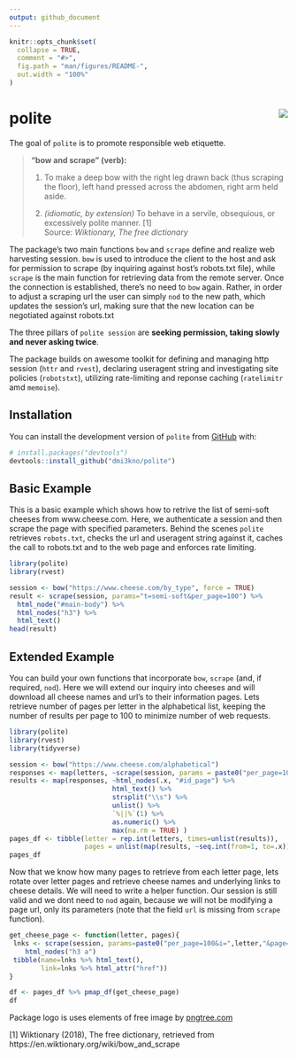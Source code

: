 ```yaml
---
output: github_document
---
```


<!-- README.md is generated from README.Rmd. Please edit that file -->

```r
knitr::opts_chunk$set(
  collapse = TRUE,
  comment = "#>",
  fig.path = "man/figures/README-",
  out.width = "100%"
)
```
# polite <img src="man/figures/logo.png" align="right" />

The goal of `polite` is to promote responsible web etiquette. 

> __"bow and scrape" (verb):__ 
>
> 1) To make a deep bow with the right leg drawn back (thus scraping the floor), left hand pressed across the abdomen, right arm held aside.
>
> 2) _(idiomatic, by extension)_ To behave in a servile, obsequious, or excessively polite manner. [1]                   
>                                             Source: _Wiktionary, The free dictionary_
>

The package's two main functions `bow` and `scrape` define and realize web harvesting session. `bow` is used to introduce the client to the host and ask for permission to scrape (by inquiring against host's robots.txt file), while `scrape` is the main function for retrieving data from the remote server. Once the connection is established, there's no need to `bow` again. Rather, in order to adjust a scraping url the user can simply `nod` to the new path, which updates the session's url, making sure that the new location can be negotiated against robots.txt

The three pillars of `polite session` are **seeking permission, taking slowly and never asking twice**.

The package builds on awesome toolkit for defining and managing http session (`httr` and `rvest`), declaring useragent string and investigating site policies (`robotstxt`), utilizing rate-limiting and reponse caching (`ratelimitr` amd `memoise`).

## Installation

You can install the  development version of `polite` from [GitHub](https://github.com/) with:

``` r
# install.packages("devtools")
devtools::install_github("dmi3kno/polite")
```

## Basic Example


This is a basic example which shows how to retrive the list of semi-soft cheeses from www.cheese.com. Here, we authenticate a session and then scrape the page with specified parameters. Behind the scenes `polite` retrieves `robots.txt`, checks the url and useragent string against it, caches the call to robots.txt and to the web page and enforces rate limiting.

```r
library(polite)
library(rvest)

session <- bow("https://www.cheese.com/by_type", force = TRUE)
result <- scrape(session, params="t=semi-soft&per_page=100") %>%
  html_node("#main-body") %>% 
  html_nodes("h3") %>% 
  html_text()
head(result)
```

## Extended Example

You can build your own functions that incorporate `bow`, `scrape` (and, if required, `nod`). Here we will extend our inquiry into cheeses and will download all cheese names and url's to their information pages. Lets retrieve number of pages per letter in the alphabetical list, keeping the number of results per page to 100 to minimize number of web requests.

```r
library(polite)
library(rvest)
library(tidyverse)

session <- bow("https://www.cheese.com/alphabetical")
responses <- map(letters, ~scrape(session, params = paste0("per_page=100&i=",.x)) )
results <- map(responses, ~html_nodes(.x, "#id_page") %>% 
                          html_text() %>% 
                          strsplit("\\s") %>% 
                          unlist() %>%
                          `%||%`(1) %>% 
                          as.numeric() %>% 
                          max(na.rm = TRUE) )
pages_df <- tibble(letter = rep.int(letters, times=unlist(results)),
                   pages = unlist(map(results, ~seq.int(from=1, to=.x))))
pages_df
```

Now that we know how many pages to retrieve from each letter page, lets rotate over letter pages and retrieve cheese names and underlying links to cheese details. We will need to write a helper function. Our session is still valid and we dont need to `nod` again, because we will not be modifying a page url, only its parameters (note that the field `url` is missing from `scrape` function).

```r
get_cheese_page <- function(letter, pages){
 lnks <- scrape(session, params=paste0("per_page=100&i=",letter,"&page=",pages)) %>% 
    html_nodes("h3 a")
 tibble(name=lnks %>% html_text(),
        link=lnks %>% html_attr("href"))
}

df <- pages_df %>% pmap_df(get_cheese_page)
df
```


Package logo is uses elements of free image by [pngtree.com](https://pngtree.com)

[1] Wiktionary (2018), The free dictionary, retrieved from https://en.wiktionary.org/wiki/bow_and_scrape
